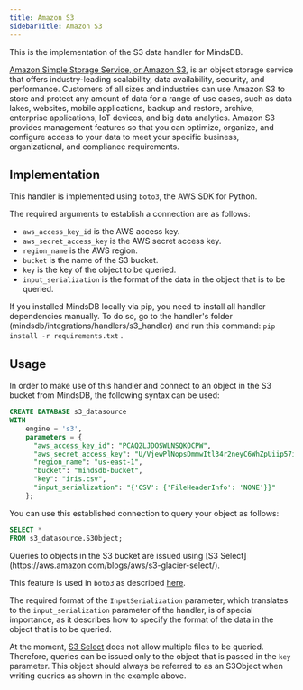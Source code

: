 ```yaml
---
title: Amazon S3
sidebarTitle: Amazon S3
---
```


This is the implementation of the S3 data handler for MindsDB.

[Amazon Simple Storage Service, or Amazon S3](https://docs.aws.amazon.com/AmazonS3/latest/userguide/Welcome.html), is an object storage service that offers industry-leading scalability, data availability, security, and performance. Customers of all sizes and industries can use Amazon S3 to store and protect any amount of data for a range of use cases, such as data lakes, websites, mobile applications, backup and restore, archive, enterprise applications, IoT devices, and big data analytics. Amazon S3 provides management features so that you can optimize, organize, and configure access to your data to meet your specific business, organizational, and compliance requirements.

## Implementation

This handler is implemented using `boto3`, the AWS SDK for Python.

The required arguments to establish a connection are as follows:

* `aws_access_key_id` is the AWS access key.
* `aws_secret_access_key` is the AWS secret access key.
* `region_name` is the AWS region.
* `bucket` is the name of the S3 bucket.
* `key` is the key of the object to be queried.
* `input_serialization` is the format of the data in the object that is to be queried.

<Tip>
 
If you installed MindsDB locally via pip, you need to install all handler dependencies manually. To do so, go to the handler's folder
   (mindsdb/integrations/handlers/s3_handler) and run this command: `pip install -r requirements.txt` .

</Tip>

## Usage
   
In order to make use of this handler and connect to an object in the S3 bucket from MindsDB, the following syntax can be used:

```sql
CREATE DATABASE s3_datasource
WITH
    engine = 's3',
    parameters = {
      "aws_access_key_id": "PCAQ2LJDOSWLNSQKOCPW",
      "aws_secret_access_key": "U/VjewPlNopsDmmwItl34r2neyC6WhZpUiip57i",
      "region_name": "us-east-1",
      "bucket": "mindsdb-bucket",
      "key": "iris.csv",
      "input_serialization": "{'CSV': {'FileHeaderInfo': 'NONE'}}"
    };
```

You can use this established connection to query your object as follows:

```sql
SELECT *
FROM s3_datasource.S3Object;
```

<Tip>
Queries to objects in the S3 bucket are issued using [S3 Select](https://aws.amazon.com/blogs/aws/s3-glacier-select/).

This feature is used in `boto3` as described [here](https://boto3.amazonaws.com/v1/documentation/api/latest/reference/services/s3.html#S3.Client.select_object_content).

The required format of the `InputSerialization` parameter, which translates to the `input_serialization` parameter of the handler, is of special importance, as it describes how to specify the format of the data in the object that is to be queried.

At the moment, [S3 Select](https://aws.amazon.com/blogs/aws/s3-glacier-select/) does not allow multiple files to be queried. Therefore, queries can be issued only to the object that is passed in the `key` parameter. This object should always be referred to as an S3Object when writing queries as shown in the example above.
</Tip>
